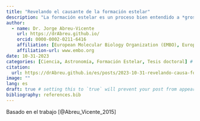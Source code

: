 ```yaml
---
title: "Revelando el causante de la formación estelar"
description: "La formación estelar es un proceso bien entendido a *grosso modo*. Sin embargo, aunque sabemos que las estrellas nacen en última instancia por el colapso gravitatorio de nubes moleculares, no se sabe cual es el proceso que causa esta contracción en primer lugar. En este trabajo observamos "
author:
  - name: Dr. Jorge Abreu-Vicente
    url: https://drAbreu.github.io/
    orcid: 0000-0002-0211-6416
    affiliation: [European Molecular Biology Organization (EMBO), European Life Sciences Laboratory (EMBL)]
    affiliation-url: www.embo.org 
date: 10-31-2023
categories: [Ciencia, Astronomía, Formación Estelar, Tesis doctoral] # self-defined categories
citation: 
  url: https://drAbreu.github.io/es/posts/2023-10-31-revelando-causa-formacion-estelar/
image: ""
lang: es
draft: true # setting this to `true` will prevent your post from appearing on your listing page until you're ready!
bibliography: references.bib
---
```


Basado en el trabajo [@Abreu_Vicente_2015]

